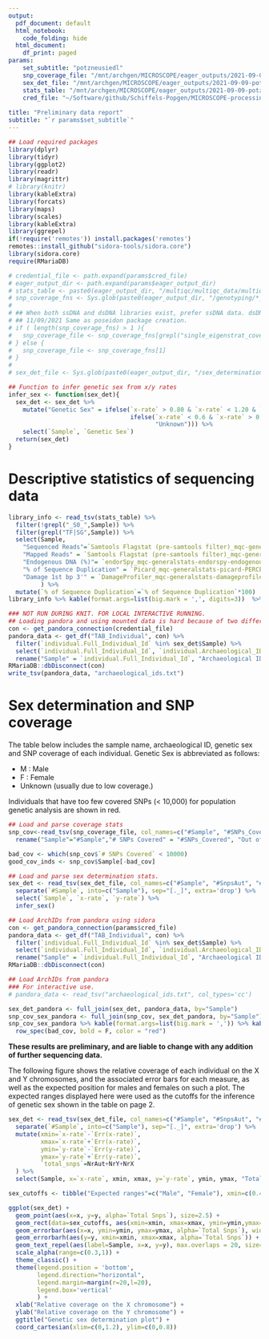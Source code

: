 ```yaml
---
output:
  pdf_document: default
  html_notebook:
    code_folding: hide
  html_document:
    df_print: paged
params: 
    set_subtitle: "potzneusiedl"
    snp_coverage_file: "/mnt/archgen/MICROSCOPE/eager_outputs/2021-09-09-potzneusiedl/genotyping/single_eigenstrat_coverage.txt"
    sex_det_file: "/mnt/archgen/MICROSCOPE/eager_outputs/2021-09-09-potzneusiedl/sex_determination/SexDet.txt"
    stats_table: "/mnt/archgen/MICROSCOPE/eager_outputs/2021-09-09-potzneusiedl/multiqc/multiqc_data/multiqc_general_stats.txt"
    cred_file: "~/Software/github/Schiffels-Popgen/MICROSCOPE-processing-pipeline/.credentials"
    
title: "Preliminary data report"
subtitle: "`r params$set_subtitle`"
---
```


```r
## Load required packages
library(dplyr)
library(tidyr)
library(ggplot2)
library(readr)
library(magrittr)
# library(knitr)
library(kableExtra)
library(forcats)
library(maps)
library(scales)
library(kableExtra)
library(ggrepel)
if(!require('remotes')) install.packages('remotes')
remotes::install_github("sidora-tools/sidora.core")
library(sidora.core)
require(RMariaDB)

# credential_file <- path.expand(params$cred_file)
# eager_output_dir <- path.expand(params$eager_output_dir)
# stats_table <- paste0(eager_output_dir, "/multiqc/multiqc_data/multiqc_general_stats.txt")
# snp_coverage_fns <- Sys.glob(paste0(eager_output_dir, "/genotyping/*_eigenstrat_coverage.txt"))
# 
# ## When both ssDNA and dsDNA libraries exist, prefer ssDNA data. dsDNA data is ignored.
# ## 11/09/2021 Same as poseidon package creation.
# if ( length(snp_coverage_fns) > 1 ){
#   snp_coverage_file <- snp_coverage_fns[grepl("single_eigenstrat_coverage", snp_coverage_fns)]
# } else {
#   snp_coverage_file <- snp_coverage_fns[1]
# }
# 
# sex_det_file <- Sys.glob(paste0(eager_output_dir, "/sex_determination/SexDet.txt"))

## Function to infer genetic sex from x/y rates
infer_sex <- function(sex_det){
  sex_det <- sex_det %>%
    mutate("Genetic Sex" = ifelse(`x-rate` > 0.80 & `x-rate` < 1.20 & `y-rate` < 0.10, "F", 
                                  ifelse(`x-rate` < 0.6 & `x-rate` > 0.4 & `y-rate` > 0.3 & `y-rate` < 0.6, "M",
                                         "Unknown"))) %>%
    select(`Sample`, `Genetic Sex`)
  return(sex_det)
}
```

# Descriptive statistics of sequencing data

```r
library_info <- read_tsv(stats_table) %>%
  filter(!grepl("_S0_",Sample)) %>% 
  filter(grepl("TF|SG",Sample)) %>% 
  select(Sample,
    "Sequenced Reads"=`Samtools Flagstat (pre-samtools filter)_mqc-generalstats-samtools_flagstat_pre_samtools_filter-flagstat_total`,
    "Mapped Reads" = `Samtools Flagstat (pre-samtools filter)_mqc-generalstats-samtools_flagstat_pre_samtools_filter-mapped_passed`,
    "Endogenous DNA (%)"= `endorSpy_mqc-generalstats-endorspy-endogenous_dna`,
    "% of Sequence Duplication" = `Picard_mqc-generalstats-picard-PERCENT_DUPLICATION`,
    "Damage 1st bp 3'" = `DamageProfiler_mqc-generalstats-damageprofiler-3_Prime1`
         ) %>%
  mutate(`% of Sequence Duplication`=`% of Sequence Duplication`*100)
library_info %>% kable(format.args=list(big.mark = ',', digits=3))  %>% kable_styling(full_width=T)
```
\newpage
```r
### NOT RUN DURING KNIT. FOR LOCAL INTERACTIVE RUNNING.
## Loading pandora and using mounted data is hard because of two different VPNs. Download pandora table, save to file then load in next chunk while knitting.
con <- get_pandora_connection(credential_file)
pandora_data <- get_df("TAB_Individual", con) %>% 
  filter(`individual.Full_Individual_Id` %in% sex_det$Sample) %>%
  select(`individual.Full_Individual_Id`, `individual.Archaeological_ID`) %>%
  rename("Sample" = `individual.Full_Individual_Id`, "Archaeological ID" = `individual.Archaeological_ID`)
RMariaDB::dbDisconnect(con)
write_tsv(pandora_data, "archaeological_ids.txt")
```

# Sex determination and SNP coverage

The table below includes the sample name, archaeological ID, genetic sex and SNP coverage of each individual. Genetic Sex is abbreviated as follows:

* M : Male
* F : Female
* Unknown (usually due to low coverage.)

Individuals that have too few covered SNPs (< 10,000) for population genetic analysis are shown in red.

```r
## Load and parse coverage stats
snp_cov<-read_tsv(snp_coverage_file, col_names=c("#Sample", "#SNPs_Covered", "#SNPs_Total"), col_types='cii', skip=1) %>%
  rename("Sample"="#Sample","# SNPs Covered" = "#SNPs_Covered", "Out of a maximum of" = "#SNPs_Total")

bad_cov <- which(snp_cov$`# SNPs Covered` < 10000)
good_cov_inds <- snp_cov$Sample[-bad_cov]

```

```r
## Load and parse sex determination stats.
sex_det <- read_tsv(sex_det_file, col_names=c("#Sample", "#SnpsAut", "#SNPsX", "#SnpsY", "NrAut", "NrX", "NrY", "x-rate", "y-rate"), col_types='ciiiiiidd', skip=1) %>%
  separate(`#Sample`, into=c("Sample"), sep="[._]", extra='drop') %>%
  select(`Sample`, `x-rate`, `y-rate`) %>%
  infer_sex()
```

```r
## Load ArchIDs from pandora using sidora
con <- get_pandora_connection(params$cred_file)
pandora_data <- get_df("TAB_Individual", con) %>% 
  filter(`individual.Full_Individual_Id` %in% sex_det$Sample) %>%
  select(`individual.Full_Individual_Id`, `individual.Archaeological_ID`) %>%
  rename("Sample" = `individual.Full_Individual_Id`, "Archaeological ID" = `individual.Archaeological_ID`)
RMariaDB::dbDisconnect(con)

## Load ArchIDs from pandora
### For interactive use.
# pandora_data <- read_tsv("archaeological_ids.txt", col_types='cc')
```

```r
sex_det_pandora <- full_join(sex_det, pandora_data, by="Sample")
snp_cov_sex_pandora <- full_join(snp_cov, sex_det_pandora, by="Sample") %>% select(`Sample`, `Archaeological ID`, `Genetic Sex`, `# SNPs Covered`, `Out of a maximum of`)
snp_cov_sex_pandora %>% kable(format.args=list(big.mark = ',')) %>% kable_styling(latex_options = "hold_position") %>%
  row_spec(bad_cov, bold = F, color = "red")
```
**These results are preliminary, and are liable to change with any addition of further sequencing data.**
\newpage

The following figure shows the relative coverage of each individual on the X and Y chromosomes, and the associated error bars for each measure, as well as the expected position for males and females on such a plot. The expected ranges displayed here were used as the cutoffs for the inference of genetic sex shown in the table on page 2.

```r
sex_det <- read_tsv(sex_det_file, col_names=c("#Sample", "#SnpsAut", "#SNPsX", "#SnpsY", "NrAut", "NrX", "NrY", "x-rate", "y-rate", "Err(x-rate)", "Err(y-rate)"), col_types='ciiiiiidddd', skip=1) %>%
  separate(`#Sample`, into=c("Sample"), sep="[._]", extra='drop') %>%
  mutate(xmin=`x-rate`-`Err(x-rate)`,
         xmax=`x-rate`+`Err(x-rate)`,
         ymin=`y-rate`-`Err(y-rate)`,
         ymax=`y-rate`+`Err(y-rate)`,
         `total_snps`=NrAut+NrY+NrX
  ) %>%
  select(Sample, x=`x-rate`, xmin, xmax, y=`y-rate`, ymin, ymax, "Total Snps"=total_snps)

sex_cutoffs <- tibble("Expected ranges"=c("Male", "Female"), xmin=c(0.4, 0.8), xmax=c(0.6,1.2), ymin=c(0.3,0), ymax=c(0.6,0.1))

ggplot(sex_det) +
  geom_point(aes(x=x, y=y, alpha=`Total Snps`), size=2.5) +
  geom_rect(data=sex_cutoffs, aes(xmin=xmin, xmax=xmax, ymin=ymin,ymax=ymax, fill=`Expected ranges`), alpha=0.4) +
  geom_errorbar(aes(x=x, ymin=ymin, ymax=ymax, alpha=`Total Snps`), width=0) +
  geom_errorbarh(aes(y=y, xmin=xmin, xmax=xmax, alpha=`Total Snps`)) +
  geom_text_repel(aes(label=Sample, x=x, y=y), max.overlaps = 20, size=2) +
  scale_alpha(range=c(0.3,1)) +
  theme_classic() +
  theme(legend.position = 'bottom', 
        legend.direction="horizontal", 
        legend.margin=margin(r=20,l=20), 
        legend.box='vertical'
        ) +
  xlab("Relative coverage on the X chromosome") +
  ylab("Relative coverage on the Y chromosome") +
  ggtitle("Genetic sex determination plot") +
  coord_cartesian(xlim=c(0,1.2), ylim=c(0,0.8))
```

\newpage
